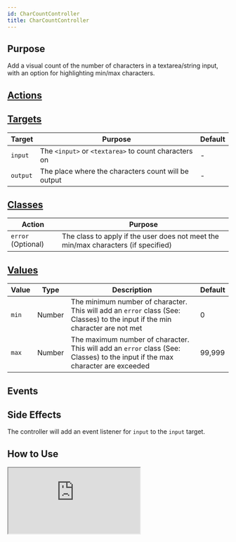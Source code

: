 ```yaml
---
id: CharCountController
title: CharCountController
---
```





## Purpose

Add a visual count of the number of characters in a textarea/string input, with an option for highlighting min/max characters.


## [Actions](https://stimulus.hotwire.dev/reference/actions)
<NoActions/>

## [Targets](https://stimulus.hotwire.dev/reference/targets)

| Target | Purpose | Default |
| --- | --- | --- |
| `input` | The `<input>` or `<textarea>` to count characters on | - |
| `output` | The place where the characters count will be output | - |

## [Classes](https://stimulus.hotwire.dev/reference/classes)

| Action | Purpose |
| --- | --- |
| `error` (Optional) | The class to apply if the user does not meet the min/max characters (if specified) |

## [Values](https://stimulus.hotwire.dev/reference/values)

| Value | Type | Description | Default |
| --- | --- | --- | --- |
| `min` | Number | The minimum number of character. This will add an `error` class (See: Classes) to the input if the min character are not met | 0 |
| `max` | Number | The maximum number of character. This will add an `error` class (See: Classes) to the input if the max character are exceeded | 99,999 |

## Events
<NoEvents/>

## Side Effects

The controller will add an event listener for `input` to the `input` target.



## How to Use

<iframe
  src="https:///stimulus-library.netlify.appcontrollers/char_count_controller.html"
  style={{width: "100%", height: "500px", border: "0", borderRadius: "4px", overflow: "hidden"}}
  sandbox="allow-forms allow-modals allow-popups allow-presentation allow-same-origin allow-scripts"
/>
